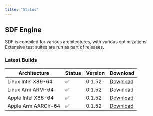 ```yaml
---
title: "Status"
---
```


## SDF Engine

SDF is compiled for various architectures, with various optimizations. Extensive
test suites are run as part of releases.

### Latest Builds

| Architecture           | Status | Version | Download |
| ---------------------- | ------ | ------- | -------- |
| Linux Intel X86-64     |   ✅   | 0.1.52  | [Download](https://cdn.sdf.com/releases/download/sdf-v0.1.52-x86_64-unknown-linux-musl.tar.gz) |
| Linux Arm ARM-64       |   ✅   | 0.1.52  | [Download](https://cdn.sdf.com/releases/download/sdf-v0.1.52-arm-unknown-linux-gnueabihf.tar.gz) |
| Apple Intel X86-64     |   ✅   | 0.1.52  | [Download](https://cdn.sdf.com/releases/download/sdf-v0.1.52-x86_64-apple-darwin.tar.gz) |
| Apple Arm AARCh-64     |   ✅   | 0.1.52  | [Download](https://cdn.sdf.com/releases/download/sdf-v0.1.52-aarch64-apple-darwin.tar.gz) |
